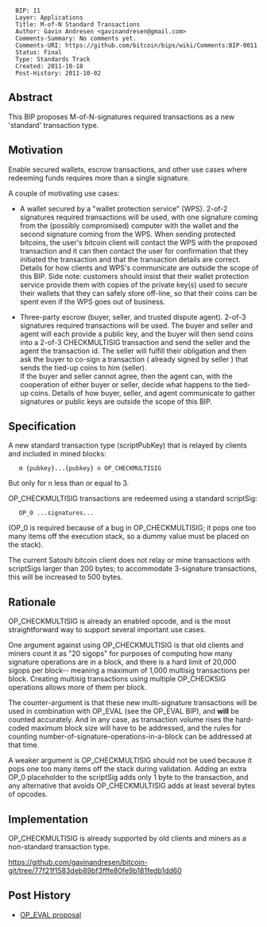 <pre>
  BIP: 11
  Layer: Applications
  Title: M-of-N Standard Transactions
  Author: Gavin Andresen <gavinandresen@gmail.com>
  Comments-Summary: No comments yet.
  Comments-URI: https://github.com/bitcoin/bips/wiki/Comments:BIP-0011
  Status: Final
  Type: Standards Track
  Created: 2011-10-18
  Post-History: 2011-10-02
</pre>

==Abstract==

This BIP proposes M-of-N-signatures required transactions as a new 'standard' transaction type.

==Motivation==

Enable secured wallets, escrow transactions, and other use cases where redeeming funds requires more than a single signature.

A couple of motivating use cases:

* A wallet secured by a "wallet protection service" (WPS).  2-of-2 signatures required transactions will be used, with one signature coming from the (possibly compromised) computer with the wallet and the second signature coming from the WPS. When sending protected bitcoins, the user's bitcoin client will contact the WPS with the proposed transaction and it can then contact the user for confirmation that they initiated the transaction and that the transaction details are correct. Details for how clients and WPS's communicate are outside the scope of this BIP. Side note: customers should insist that their wallet protection service provide them with copies of the private key(s) used to secure their wallets that they can safely store off-line, so that their coins can be spent even if the WPS goes out of business.

* Three-party escrow (buyer, seller, and trusted dispute agent). 2-of-3 signatures required transactions will be used. The buyer and seller and agent will each provide a public key, and the buyer will then send coins into a 2-of-3 CHECKMULTISIG transaction and send the seller and the agent the transaction id. The seller will fulfill their obligation and then ask the buyer to co-sign a transaction ( already signed by seller ) that sends the tied-up coins to him (seller).<br />If the buyer and seller cannot agree, then the agent can, with the cooperation of either buyer or seller, decide what happens to the tied-up coins.  Details of how buyer, seller, and agent communicate to gather signatures or public keys are outside the scope of this BIP.

==Specification==

A new standard transaction type (scriptPubKey) that is relayed by clients and included in mined blocks:

    m {pubkey}...{pubkey} n OP_CHECKMULTISIG

But only for n less than or equal to 3.

OP_CHECKMULTISIG transactions are redeemed using a standard scriptSig:
    OP_0 ...signatures...

(OP_0 is required because of a bug in OP_CHECKMULTISIG; it pops one too many items off the execution stack, so a dummy value must be placed on the stack).

The current Satoshi bitcoin client does not relay or mine transactions with scriptSigs larger than 200 bytes; to accommodate 3-signature transactions, this will be increased to 500 bytes.

==Rationale==

OP_CHECKMULTISIG is already an enabled opcode, and is the most straightforward way to support several important use cases.

One argument against using OP_CHECKMULTISIG is that old clients and miners count it as "20 sigops" for purposes of computing how many signature operations are in a block, and there is a hard limit of 20,000 sigops per block-- meaning a maximum of 1,000 multisig transactions per block. Creating multisig transactions using multiple OP_CHECKSIG operations allows more of them per block.

The counter-argument is that these new multi-signature transactions will be used in combination with OP_EVAL (see the OP_EVAL BIP), and '''will''' be counted accurately. And in any case, as transaction volume rises the hard-coded maximum block size will have to be addressed, and the rules for counting number-of-signature-operations-in-a-block can be addressed at that time.

A weaker argument is OP_CHECKMULTISIG should not be used because it pops one too many items off the stack during validation. Adding an extra OP_0 placeholder to the scriptSig adds only 1 byte to the transaction, and any alternative that avoids OP_CHECKMULTISIG adds at least several bytes of opcodes.

==Implementation==

OP_CHECKMULTISIG is already supported by old clients and miners as a non-standard transaction type.

https://github.com/gavinandresen/bitcoin-git/tree/77f21f1583deb89bf3fffe80fe9b181fedb1dd60

== Post History ==

* [https://bitcointalk.org/index.php?topic=46538 OP_EVAL proposal]

